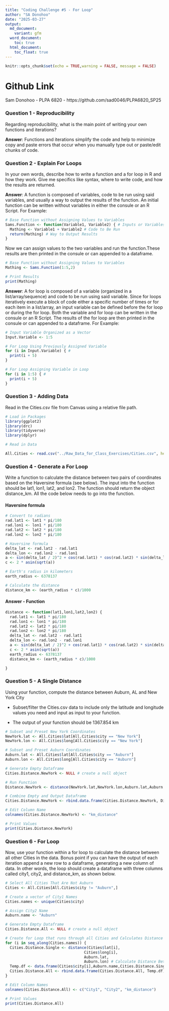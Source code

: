 ```yaml
---
title: "Coding Challenge #5 - For Loop"
author: "SA Donohoo"
date: "2025-03-27"
output:
  md_document:
    variant: gfm
  word_document:
    toc: true
  html_document:
    toc_float: true
---
```


```r
knitr::opts_chunk$set(echo = TRUE,warning = FALSE, message = FALSE)
```

# Github Link
Sam Donohoo - PLPA 6820 - https://github.com/sad0046/PLPA6820_SP25

### Question 1 - Reproducibility
Regarding reproducibility, what is the main point of writing your own functions and iterations?

**Answer**: Functions and iterations simplify the code and help to minimize copy and paste errors that occur when you manually type out or paste/edit chunks of code.

### Question 2 - Explain For Loops
In your own words, describe how to write a function and a for loop in R and how they work. Give me specifics like syntax, where to write code, and how the results are returned.

**Answer**: A function is composed of variables, code to be run using said variables, and usually a way to output the results of the function. An initial function can be written without variables in either the consule or an R Script. For Example:
```r
# Base Function without Assigning Values to Variables
Sams.Function <- function(Variable1, Variable2) { # Inputs or Variables to Be Read. Uses {}.
  Mathing <- Variable1 + Variable2 # Code to Be Run
  return(Mathing) # Way to Output Results
}
```
Now we can assign values to the two variables and run the function.These results are then printed in the consule or can appended to a dataframe.
```r
# Base Function without Assigning Values to Variables
Mathing <- Sams.Function(1:5,2)

# Print Results
print(Mathing)
```

**Answer**: A for loop is composed of a variable (organized in a list/array/sequence) and code to be run using said variable. Since for loops iteratively execute a block of code either a specific number of times or for each item in a list/array, an input variable can be defined before the for loop or during the for loop. Both the variable and for loop can be written in the consule or an R Script. The results of the for loop are then printed in the consule or can appended to a dataframe. For Example:
```r
# Input Variable Organized as a Vector
Input.Variable <- 1:5

# For Loop Using Previously Assigned Variable
for (i in Input.Variable) { # 
  print(i + 5)
}

# For Loop Assigning Variable in Loop
for (i in 1:5) { # 
  print(i + 5)
}
```

### Question 3 - Adding Data
Read in the Cities.csv file from Canvas using a relative file path.
```r
# Load in Packages
library(ggplot2)
library(drc) 
library(tidyverse)
library(dplyr)

# Read in Data

All.Cities <- read.csv("../Raw_Data_for_Class_Exercises/Cities.csv", header = TRUE, na.strings = "NA")
```

### Question 4 - Generate a For Loop
Write a function to calculate the distance between two pairs of coordinates based on the Haversine formula (see below). The input into the function should be lat1, lon1, lat2, and lon2. The function should return the object distance_km. All the code below needs to go into the function.

#### Haversine formula
```r
# Convert to radians
rad.lat1 <- lat1 * pi/180
rad.lon1 <- lon1 * pi/180
rad.lat2 <- lat2 * pi/180
rad.lon2 <- lon2 * pi/180

# Haversine formula
delta_lat <- rad.lat2 - rad.lat1
delta_lon <- rad.lon2 - rad.lon1
a <- sin(delta_lat / 2)^2 + cos(rad.lat1) * cos(rad.lat2) * sin(delta_lon / 2)^2
c <- 2 * asin(sqrt(a)) 

# Earth's radius in kilometers
earth_radius <- 6378137

# Calculate the distance
distance_km <- (earth_radius * c)/1000

```

#### Answer - Function
```r
distance <- function(lat1,lon1,lat2,lon2) {
  rad.lat1 <- lat1 * pi/180
  rad.lon1 <- lon1 * pi/180
  rad.lat2 <- lat2 * pi/180
  rad.lon2 <- lon2 * pi/180
  delta_lat <- rad.lat2 - rad.lat1
  delta_lon <- rad.lon2 - rad.lon1
  a <- sin(delta_lat / 2)^2 + cos(rad.lat1) * cos(rad.lat2) * sin(delta_lon / 2)^2
  c <- 2 * asin(sqrt(a))
  earth_radius <- 6378137
  distance_km <- (earth_radius * c)/1000

}
```

### Question 5 - A Single Distance
Using your function, compute the distance between Auburn, AL and New York City 

- Subset/filter the Cities.csv data to include only the latitude and longitude values you need and input as input to your function. 

- The output of your function should be 1367.854 km

```r
# Subset and Preset New York Coordinates
NewYork.lat <- All.Cities$lat[All.Cities$city == "New York"]
NewYork.lon <- All.Cities$long[All.Cities$city == "New York"]

# Subset and Preset Auburn Coordinates
Auburn.lat <- All.Cities$lat[All.Cities$city == "Auburn"]
Auburn.lon <- All.Cities$long[All.Cities$city == "Auburn"]

# Generate Empty Dataframe
Cities.Distance.NewYork <- NULL # create a null object

# Run Function
Distance.NewYork <- distance(NewYork.lat,NewYork.lon,Auburn.lat,Auburn.lon)

# Combine Empty and Output Dataframe
Cities.Distance.NewYork <- rbind.data.frame(Cities.Distance.NewYork, Distance.NewYork)

# Edit Column Name
colnames(Cities.Distance.NewYork) <- "km_distance"

# Print Values
print(Cities.Distance.NewYork)
```

### Question 6 - For Loop
Now, use your function within a for loop to calculate the distance between all other Cities in the data. Bonus point if you can have the output of each iteration append a new row to a dataframe, generating a new column of data. In other words, the loop should create a dataframe with three columns called city1, city2, and distance_km, as shown below.

```r
# Select All Cities That Are Not Auburn
Cities <- All.Cities[All.Cities$city != "Auburn",]

# Create a vector of City1 Names
Cities.names <- unique(Cities$city)

# Assign City2 Name
Auburn.name <- "Auburn"

# Generate Empty Dataframe
Cities.Distance.All <- NULL # create a null object

# Create for Loop that runs through all Cities and Calculates Distance to Auburn
for (i in seq_along(Cities.names)) {
  Cities.Distance.Single <- distance(Cities$lat[i],
                                   Cities$long[i],
                                   Auburn.lat,
                                   Auburn.lon) # Calculate Distance Between Two Cities
  Temp.df <- data.frame(Cities$city[i],Auburn.name,Cities.Distance.Single) # Create a Row with City1, City2, and km_Distance
  Cities.Distance.All <- rbind.data.frame(Cities.Distance.All, Temp.df) # Append to Previous Datframe
}

# Edit Column Names
colnames(Cities.Distance.All) <- c("City1", "City2", "km_distance")

# Print Values
print(Cities.Distance.All)
```

